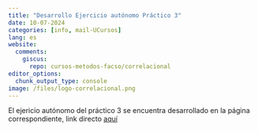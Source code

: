 ```yaml
---
title: "Desarrollo Ejercicio autónomo Práctico 3"
date: 10-07-2024
categories: [info, mail-UCursos]
lang: es
website:
  comments:
    giscus:
      repo: cursos-metodos-facso/correlacional
editor_options: 
  chunk_output_type: console
image: /files/logo-correlacional.png
---
```


El ejericio autónomo del práctico 3 se encuentra desarrollado en la página correspondiente, link directo [aquí](/assignment/03-practico.html) 
